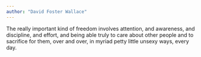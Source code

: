 ```yaml
---
author: "David Foster Wallace"
---
```


The really important kind of freedom involves attention, and awareness, and discipline, and effort, and being able truly to care about other people and to sacrifice for them, over and over, in myriad petty little unsexy ways, every day.
